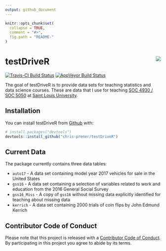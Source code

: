 ```yaml
---
output: github_document
---
```


<!-- README.md is generated from README.Rmd. Please edit that file -->

```r
knitr::opts_chunk$set(
  collapse = TRUE,
  comment = "#>",
  fig.path = "README-"
)
```

# testDriveR <img src="man/figures/logo.png" align="right" />

[![Travis-CI Build Status](https://travis-ci.org/chris-prener/testDriveR.svg?branch=master)](https://travis-ci.org/chris-prener/testDriveR)
[![AppVeyor Build Status](https://ci.appveyor.com/api/projects/status/github/chris-prener/testDriveR?branch=master&svg=true)](https://ci.appveyor.com/project/chris-prener/testDriveR)

The goal of testDriveR is to provide data sets for teaching statistics and data science courses. These are data that I use for teaching [SOC 4930 / SOC 5050](https://slu-soc5050.github.io) at [Saint Louis University](https://slu.edu).

## Installation

You can install testDriveR from [Github](https://github.com/chris-prener/testDriveR) with:

```r
# install.packages("devtools")
devtools::install_github("chris-prener/testDriveR")
```

## Current Data
The package currently contains three data tables:

* `auto17` - A data set containing model year 2017 vehicles for sale in the United States
* `gss16` - A data set containing a selection of variables related to work and education from the 2016 General Social Survey
* `gss16_Miss` - A copy of `gss16` without missing data explicitly identified for teaching about missing data
* `kerrich` - A data set containing 2000 trials of coin flips by John Edmund Kerrich

## Contributor Code of Conduct
Please note that this project is released with a [Contributor Code of Conduct](CONDUCT.md). By participating in this project you agree to abide by its terms.
